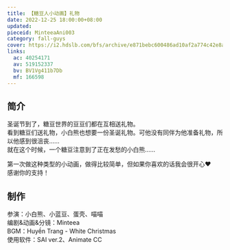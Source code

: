 ```yaml
---
title: 【糖豆人小动画】礼物
date: 2022-12-25 18:00:00+08:00
updated:
pieceid: MinteeaAni003
category: fall-guys
cover: https://i2.hdslb.com/bfs/archive/e871bebc600486ad10af2a774c42e8a22be81513.jpg
links:
  ac: 40254171
  av: 519152337
  bv: BV1Vg411b7Db
  mf: 166598
---
```


## 简介

圣诞节到了，糖豆世界的豆豆们都在互相送礼物。  
看到糖豆们送礼物，小白熊也想要一份圣诞礼物。可他没有同伴为他准备礼物，所以他感到很沮丧……  
就在这个时候，一个糖豆注意到了正在发愁的小白熊……

第一次做这种类型的小动画，做得比较简单，但如果你喜欢的话我会很开心❤️  
感谢你的支持！

## 制作

参演：小白熊、小蓝豆、蛋壳、喵喵  
编剧&动画&分镜：Minteea  
BGM：Huyền Trang - White Christmas  
使用软件：SAI ver.2、Animate CC
